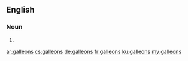 ==English==

===Noun===
{{head|en|noun plural form}}

# {{plural of|galleon|lang=en}}

[[ar:galleons]]
[[cs:galleons]]
[[de:galleons]]
[[fr:galleons]]
[[ku:galleons]]
[[my:galleons]]